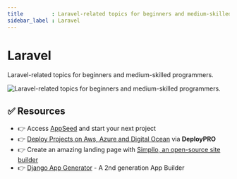 ```yaml
---
title         : Laravel-related topics for beginners and medium-skilled programmers
sidebar_label : Laravel
---
```


# Laravel


<SubHeading>Laravel-related topics for beginners and medium-skilled programmers.</SubHeading>

![Laravel-related topics for beginners and medium-skilled programmers.](https://github-production-user-asset-6210df.s3.amazonaws.com/51070104/270265561-a3cac094-f9ae-4690-982c-b9f904becc0e.jpg)

<DocCardList />

## ✅ Resources 

- 👉 Access [AppSeed](https://appseed.us/) and start your next project
- 👉 [Deploy Projects on Aws, Azure and Digital Ocean](https://www.docs.deploypro.dev/) via **DeployPRO**
- 👉 Create an amazing landing page with [Simpllo, an open-source site builder](https://www.simpllo.com/)
- 👉 [Django App Generator](https://app-generator.dev/django/) - A 2nd generation App Builder